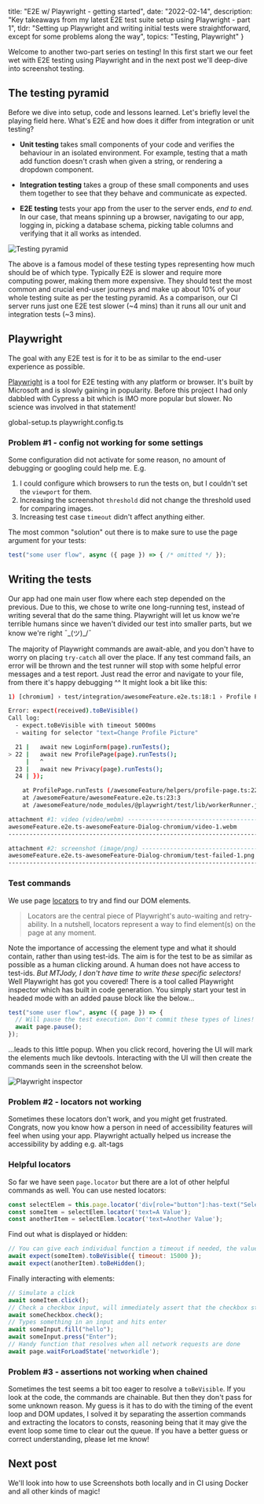 
  title: "E2E w/ Playwright - getting started",
  date: "2022-02-14",
  description: "Key takeaways from my latest E2E test suite setup using Playwright - part 1",
  tldr: "Setting up Playwright and writing initial tests were straightforward, except for some problems along the way",
  topics: "Testing, Playwright"
}



Welcome to another two-part series on testing! In this first start we our feet wet with E2E testing using Playwright and in the next post we'll deep-dive into screenshot testing.


## The testing pyramid

Before we dive into setup, code and lessons learned. Let's briefly level the playing field here. What's E2E and how does it differ from integration or unit testing?

- **Unit testing** takes small components of your code and verifies the behaviour in an isolated environment. For example, testing that a math add function doesn't crash when given a string, or rendering a dropdown component.

- **Integration testing** takes a group of these small components and uses them together to see that they behave and communicate as expected.

- **E2E testing** tests your app from the user to the server ends, *end to end.* In our case, that means spinning up a browser, navigating to our app, logging in, picking a database schema, picking table columns and verifying that it all works as intended.

![Testing pyramid](/images/e2e-playwright-test-pyramid.png)

The above is a famous model of these testing types representing how much should be of which type. Typically E2E is slower and require more computing power, making them more expensive. They should test the most common and crucial end-user journeys and make up about 10% of your whole testing suite as per the testing pyramid. As a comparison, our CI server runs just one E2E test slower (~4 mins) than it runs all our unit and integration tests (~3 mins).

## Playwright

The goal with any E2E test is for it to be as similar to the end-user experience as possible.

[Playwright](https://playwright.dev/) is a tool for E2E testing with any platform or browser. It's built by Microsoft and is slowly gaining in popularity. Before this project I had only dabbled with Cypress a bit which is IMO more popular but slower. No science was involved in that statement!


global-setup.ts
playwright.config.ts

### Problem #1 - config not working for some settings

Some configuration did not activate for some reason, no amount of debugging or googling could help me. E.g.
1. I could configure which browsers to run the tests on, but I couldn't set the `viewport` for them.
2. Increasing the screenshot `threshold` did not change the threshold used for comparing images.
3. Increasing test case `timeout` didn't affect anything either. 

The most common "solution" out there is to make sure to use the page argument for your tests:

```js
test("some user flow", async ({ page }) => { /* omitted */ });
```

## Writing the tests

Our app had one main user flow where each step depended on the previous. Due to this, we chose to write one long-running test, instead of writing several that do the same thing. Playwright will let us know we're terrible humans since we haven't divided our test into smaller parts, but we know we're right ¯\_(ツ)_/¯

The majority of Playwright commands are await-able, and you don't have to worry on placing `try-catch` all over the place. If any test command fails, an error will be thrown and the test runner will stop with some helpful error messages and a test report. Just read the error and navigate to your file, from there it's happy debugging ^^ It might look a bit like this:


```bash
1) [chromium] › test/integration/awesomeFeature.e2e.ts:18:1 › Profile Page =======

Error: expect(received).toBeVisible()
Call log:
  - expect.toBeVisible with timeout 5000ms
  - waiting for selector "text=Change Profile Picture"

  21 |   await new LoginForm(page).runTests();
> 22 |   await new ProfilePage(page).runTests();
     |   ^
  23 |   await new Privacy(page).runTests();
  24 | });

    at ProfilePage.runTests (/awesomeFeature/helpers/profile-page.ts:22:34)
    at /awesomeFeature/awesomeFeature.e2e.ts:23:3
    at /awesomeFeature/node_modules/@playwright/test/lib/workerRunner.js:529:7

attachment #1: video (video/webm) ------------------------------------------------
awesomeFeature.e2e.ts-awesomeFeature-Dialog-chromium/video-1.webm
----------------------------------------------------------------------------------

attachment #2: screenshot (image/png) --------------------------------------------
awesomeFeature.e2e.ts-awesomeFeature-Dialog-chromium/test-failed-1.png
----------------------------------------------------------------------------------
```

### Test commands

We use page [locators](https://playwright.dev/docs/api/class-locator) to try and find our DOM elements.

> Locators are the central piece of Playwright's auto-waiting and retry-ability. In a nutshell, locators represent a way to find element(s) on the page at any moment.
> 

Note the importance of accessing the element type and what it should contain, rather than using test-ids. The aim is for the test to be as similar as possible as a human clicking around. A human does not have access to test-ids. *But MTJody, I don't have time to write these specific selectors!* Well Playwright has got you covered! There is a tool called Playwright inspector which has built in code generation. You simply start your test in headed mode with an added pause block like the below...

```js
test("some user flow", async ({ page }) => {
  // Will pause the test execution. Don't commit these types of lines!
  await page.pause();
});
```

...leads to this little popup. When you click record, hovering the UI will mark the elements much like devtools. Interacting with the UI will then create the commands seen in the screenshot below.

![Playwright inspector](/images/e2e-playwright-inspector.png)

### Problem #2 - locators not working
Sometimes these locators don't work, and you might get frustrated. Congrats, now you know how a person in need of accessibility features will feel when using your app. Playwright actually helped us increase the accessibility by adding e.g. alt-tags

### Helpful locators

So far we have seen `page.locator` but there are a lot of other helpful commands as well. You can use nested locators:


```js
const selectElem = this.page.locator('div[role="button"]:has-text("Select A Value")');
const someItem = selectElem.locator('text=A Value');
const anotherItem = selectElem.locator('text=Another Value');
```

Find out what is displayed or hidden:


```js
// You can give each individual function a timeout if needed, the value is number of ms.
await expect(someItem).toBeVisible({ timeout: 15000 });
await expect(anotherItem).toBeHidden();
```

Finally interacting with elements:

```js
// Simulate a click
await someItem.click();
// Check a checkbox input, will immediately assert that the checkbox state was toggled
await someCheckbox.check();
// Types something in an input and hits enter
await someInput.fill("hello");
await someInput.press("Enter");
// Handy function that resolves when all network requests are done
await page.waitForLoadState('networkidle');
```

### Problem #3 - assertions not working when chained

Sometimes the test seems a bit too eager to resolve a `toBeVisible`. If you look at the code, the commands are chainable. But then they don't pass for some unknown reason. My guess is it has to do with the timing of the event loop and DOM updates, I solved it by separating the assertion commands and extracting the locators to consts, reasoning being that it may give the event loop some time to clear out the queue. If you have a better guess or correct understanding, please let me know!

## Next post

We'll look into how to use Screenshots both locally and in CI using Docker and all other kinds of magic!
